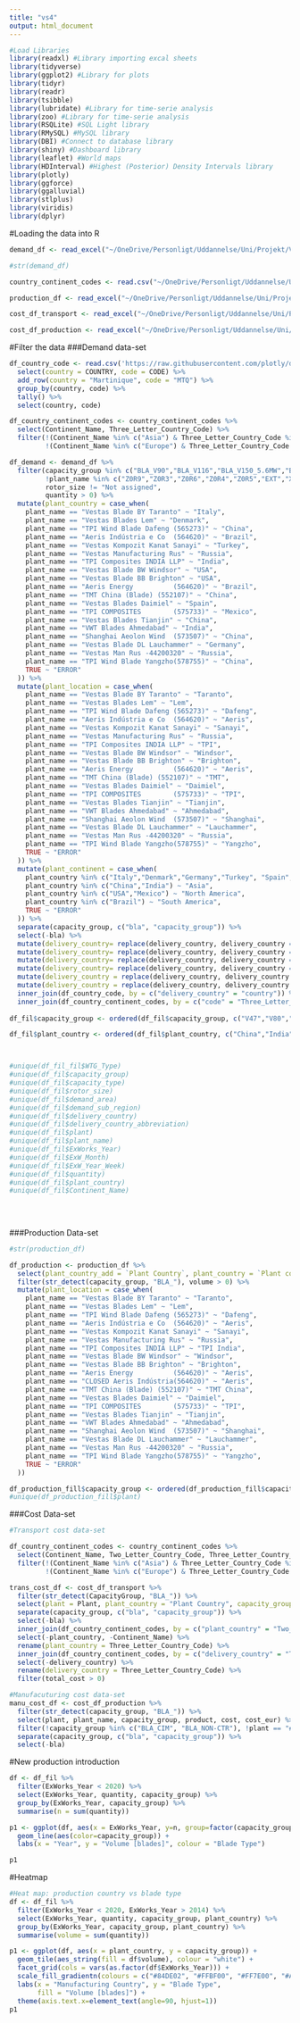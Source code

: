 ```yaml
---
title: "vs4"
output: html_document
---
```


```r
#Load Libraries
library(readxl) #Library importing excal sheets
library(tidyverse)
library(ggplot2) #Library for plots  
library(tidyr)
library(readr)
library(tsibble)
library(lubridate) #Library for time-serie analysis 
library(zoo) #Library for time-serie analysis 
library(RSQLite) #SQL Light library 
library(RMySQL) #MySQL library 
library(DBI) #Connect to database library 
library(shiny) #Dashboard library 
library(leaflet) #World maps 
library(HDInterval) #Highest (Posterior) Density Intervals library 
library(plotly)
library(ggforce)
library(ggalluvial)
library(stlplus)
library(viridis)
library(dplyr)
```


#Loading the data into R
```r
demand_df <- read_excel("~/OneDrive/Personligt/Uddannelse/Uni/Projekt/VS4/data/demand.xlsx",sheet = "demand")

#str(demand_df)

country_continent_codes <- read.csv("~/OneDrive/Personligt/Uddannelse/Uni/Projekt/VS4/R-coding/country-and-continent-codes-list-csv_csv.csv")

production_df <- read_excel("~/OneDrive/Personligt/Uddannelse/Uni/Projekt/VS4/data/production.xlsx")

cost_df_transport <- read_excel("~/OneDrive/Personligt/Uddannelse/Uni/Projekt/VS4/data/cost.xlsx",sheet = "transport")

cost_df_production <- read_excel("~/OneDrive/Personligt/Uddannelse/Uni/Projekt/VS4/data/cost.xlsx",sheet = "manufacturing")  
```

#Filter the data 
###Demand data-set
```r
df_country_code <- read.csv('https://raw.githubusercontent.com/plotly/datasets/master/2014_world_gdp_with_codes.csv') %>% 
  select(country = COUNTRY, code = CODE) %>% 
  add_row(country = "Martinique", code = "MTQ") %>% 
  group_by(country, code) %>% 
  tally() %>% 
  select(country, code)

df_country_continent_codes <- country_continent_codes %>% 
  select(Continent_Name, Three_Letter_Country_Code) %>% 
  filter(!(Continent_Name %in% c("Asia") & Three_Letter_Country_Code %in% c("RUS", "TUR", "GEO", "ARM", "CYP")),
         !(Continent_Name %in% c("Europe") & Three_Letter_Country_Code %in% c("KAZ")))

df_demand <- demand_df %>% 
  filter(capacity_group %in% c("BLA_V90","BLA_V116","BLA_V150_5.6MW","BLA_V80","BLA_V136","BLA_V162","BLA_V82","BLA_V126","BLA_V150","BLA_V105","BLA_V155","BLA_V110","BLA_V117","BLA_V112","BLA_V100","BLA_V120","BLA_V47"),
         !plant_name %in% c("Z0R9","Z0R3","Z0R6","Z0R4","Z0R5","EXT","X_G","####","SBU","LMI"),
         rotor_size != "Not assigned",
         quantity > 0) %>% 
  mutate(plant_country = case_when(
    plant_name == "Vestas Blade BY Taranto" ~ "Italy",
    plant_name == "Vestas Blades Lem" ~ "Denmark",
    plant_name == "TPI Wind Blade Dafeng (565273)" ~ "China",
    plant_name == "Aeris Indústria e Co  (564620)" ~ "Brazil",
    plant_name == "Vestas Kompozit Kanat Sanayi" ~ "Turkey",
    plant_name == "Vestas Manufacturing Rus" ~ "Russia",
    plant_name == "TPI Composites INDIA LLP" ~ "India",
    plant_name == "Vestas Blade BW Windsor" ~ "USA",
    plant_name == "Vestas Blade BB Brighton" ~ "USA",
    plant_name == "Aeris Energy          (564620)" ~ "Brazil",
    plant_name == "TMT China (Blade) (552107)" ~ "China",
    plant_name == "Vestas Blades Daimiel" ~ "Spain",
    plant_name == "TPI COMPOSITES        (575733)" ~ "Mexico",
    plant_name == "Vestas Blades Tianjin" ~ "China",
    plant_name == "VWT Blades Ahmedabad" ~ "India",
    plant_name == "Shanghai Aeolon Wind  (573507)" ~ "China",
    plant_name == "Vestas Blade DL Lauchammer" ~ "Germany",
    plant_name == "Vestas Man Rus -44200320" ~ "Russia",
    plant_name == "TPI Wind Blade Yangzho(578755)" ~ "China",
    TRUE ~ "ERROR"
  )) %>% 
  mutate(plant_location = case_when(
    plant_name == "Vestas Blade BY Taranto" ~ "Taranto",
    plant_name == "Vestas Blades Lem" ~ "Lem",
    plant_name == "TPI Wind Blade Dafeng (565273)" ~ "Dafeng",
    plant_name == "Aeris Indústria e Co  (564620)" ~ "Aeris",
    plant_name == "Vestas Kompozit Kanat Sanayi" ~ "Sanayi",
    plant_name == "Vestas Manufacturing Rus" ~ "Russia",
    plant_name == "TPI Composites INDIA LLP" ~ "TPI",
    plant_name == "Vestas Blade BW Windsor" ~ "Windsor",
    plant_name == "Vestas Blade BB Brighton" ~ "Brighton",
    plant_name == "Aeris Energy          (564620)" ~ "Aeris",
    plant_name == "TMT China (Blade) (552107)" ~ "TMT",
    plant_name == "Vestas Blades Daimiel" ~ "Daimiel",
    plant_name == "TPI COMPOSITES        (575733)" ~ "TPI",
    plant_name == "Vestas Blades Tianjin" ~ "Tianjin",
    plant_name == "VWT Blades Ahmedabad" ~ "Ahmedabad",
    plant_name == "Shanghai Aeolon Wind  (573507)" ~ "Shanghai",
    plant_name == "Vestas Blade DL Lauchammer" ~ "Lauchammer",
    plant_name == "Vestas Man Rus -44200320" ~ "Russia",
    plant_name == "TPI Wind Blade Yangzho(578755)" ~ "Yangzho",
    TRUE ~ "ERROR"
  )) %>%
  mutate(plant_continent = case_when(
    plant_country %in% c("Italy","Denmark","Germany","Turkey", "Spain","Russia") ~ "Europe",
    plant_country %in% c("China","India") ~ "Asia",
    plant_country %in% c("USA","Mexico") ~ "North America",
    plant_country %in% c("Brazil") ~ "South America",
    TRUE ~ "ERROR"
  )) %>% 
  separate(capacity_group, c("bla", "capacity_group")) %>% 
  select(-bla) %>% 
  mutate(delivery_country= replace(delivery_country, delivery_country == "USA", "United States")) %>% 
  mutate(delivery_country= replace(delivery_country, delivery_country == "South Korea", "Korea, South")) %>% 
  mutate(delivery_country= replace(delivery_country, delivery_country == "Dominican Rep.", "Dominican Republic")) %>% 
  mutate(delivery_country= replace(delivery_country, delivery_country == "Curaçao", "Curacao")) %>% 
  mutate(delivery_country = replace(delivery_country, delivery_country == "Russian Fed.", "Russia")) %>% 
  mutate(delivery_country = replace(delivery_country, delivery_country == "Dutch Antilles", "Curacao")) %>% 
  inner_join(df_country_code, by = c("delivery_country" = "country")) %>% 
  inner_join(df_country_continent_codes, by = c("code" = "Three_Letter_Country_Code")) 
  
df_fil$capacity_group <- ordered(df_fil$capacity_group, c("V47","V80","V82","V90","V100","V105","V110","V112","V116","V117","V120","V126","V136","V150","V150_5.6MW","V155","V162"))

df_fil$plant_country <- ordered(df_fil$plant_country, c("China","India","Denmark","Germany","Italy","Spain","Turkey", "Russia","USA","Mexico","Brazil"))



#unique(df_fil_fil$WTG_Type)
#unique(df_fil$capacity_group)
#unique(df_fil$capacity_type)
#unique(df_fil$rotor_size)
#unique(df_fil$demand_area)
#unique(df_fil$demand_sub_region)
#unique(df_fil$delivery_country)
#unique(df_fil$delivery_country_abbreviation)
#unique(df_fil$plant)
#unique(df_fil$plant_name)
#unique(df_fil$ExWorks_Year)
#unique(df_fil$ExW_Month)
#unique(df_fil$ExW_Year_Week)
#unique(df_fil$quantity)
#unique(df_fil$plant_country)
#unique(df_fil$Continent_Name)
 
                                                 
 


```



###Production Data-set
```r
#str(production_df)

df_production <- production_df %>% 
  select(plant_country_add = `Plant Country`, plant_country = `Plant country Des.`, plant = Plant, plant_name = `Plant name`, capacity_group = `Capacity Group`, capacity_type = `Capacity Type`, year = `Calendar Year`, week_year = `Calendar Year/Week`, volume = EA) %>% 
  filter(str_detect(capacity_group, "BLA_"), volume > 0) %>% 
  mutate(plant_location = case_when(
    plant_name == "Vestas Blade BY Taranto" ~ "Taranto",
    plant_name == "Vestas Blades Lem" ~ "Lem",
    plant_name == "TPI Wind Blade Dafeng (565273)" ~ "Dafeng",
    plant_name == "Aeris Indústria e Co  (564620)" ~ "Aeris",
    plant_name == "Vestas Kompozit Kanat Sanayi" ~ "Sanayi",
    plant_name == "Vestas Manufacturing Rus" ~ "Russia",
    plant_name == "TPI Composites INDIA LLP" ~ "TPI India",
    plant_name == "Vestas Blade BW Windsor" ~ "Windsor",
    plant_name == "Vestas Blade BB Brighton" ~ "Brighton",
    plant_name == "Aeris Energy          (564620)" ~ "Aeris",
    plant_name == "CLOSED Aeris Indústria(564620)" ~ "Aeris",
    plant_name == "TMT China (Blade) (552107)" ~ "TMT China",
    plant_name == "Vestas Blades Daimiel" ~ "Daimiel",
    plant_name == "TPI COMPOSITES        (575733)" ~ "TPI",
    plant_name == "Vestas Blades Tianjin" ~ "Tianjin",
    plant_name == "VWT Blades Ahmedabad" ~ "Ahmedabad",
    plant_name == "Shanghai Aeolon Wind  (573507)" ~ "Shanghai",
    plant_name == "Vestas Blade DL Lauchammer" ~ "Lauchammer",
    plant_name == "Vestas Man Rus -44200320" ~ "Russia",
    plant_name == "TPI Wind Blade Yangzho(578755)" ~ "Yangzho",
    TRUE ~ "ERROR"
  ))

df_production_fill$capacity_group <- ordered(df_production_fill$capacity_group, c("BLA_V47","BLA_V80","BLA_V82","BLA_V90","BLA_V100","BLA_V105","BLA_V110","BLA_V112","BLA_V116","BLA_V117","BLA_V120","BLA_V126","BLA_V136","BLA_V150","BLA_V150_5.6MW","BLA_V155","BLA_V162"))
#unique(df_production_fill$plant)
```


###Cost Data-set
```r
#Transport cost data-set

df_country_continent_codes <- country_continent_codes %>% 
  select(Continent_Name, Two_Letter_Country_Code, Three_Letter_Country_Code) %>% 
  filter(!(Continent_Name %in% c("Asia") & Three_Letter_Country_Code %in% c("RUS", "TUR", "GEO", "ARM", "CYP")),
         !(Continent_Name %in% c("Europe") & Three_Letter_Country_Code %in% c("KAZ")))

trans_cost_df <- cost_df_transport %>% 
  filter(str_detect(CapacityGroup, "BLA_")) %>% 
  select(plant = Plant, plant_country = "Plant Country", capacity_group = CapacityGroup, delivery_country = "Destination Country", delivery_zone = "Destination Zone", total_voyage_cost = "Total Voyage Cost", total_cost = "Sea Cost ex Customs", TransportMode) %>% 
  separate(capacity_group, c("bla", "capacity_group")) %>% 
  select(-bla) %>% 
  inner_join(df_country_continent_codes, by = c("plant_country" = "Two_Letter_Country_Code")) %>% 
  select(-plant_country, -Continent_Name) %>% 
  rename(plant_country = Three_Letter_Country_Code) %>% 
  inner_join(df_country_continent_codes, by = c("delivery_country" = "Two_Letter_Country_Code")) %>%
  select(-delivery_country) %>%
  rename(delivery_country = Three_Letter_Country_Code) %>% 
  filter(total_cost > 0) 

#Manufacuturing cost data-set 
manu_cost_df <- cost_df_production %>% 
  filter(str_detect(capacity_group, "BLA_")) %>% 
  select(plant, plant_name, capacity_group, product, cost, cost_eur) %>% 
  filter(!capacity_group %in% c("BLA_CIM", "BLA_NON-CTR"), !plant == "#") %>% 
  separate(capacity_group, c("bla", "capacity_group")) %>% 
  select(-bla)
```










#New production introduction
```r
df <- df_fil %>% 
  filter(ExWorks_Year < 2020) %>% 
  select(ExWorks_Year, quantity, capacity_group) %>% 
  group_by(ExWorks_Year, capacity_group) %>% 
  summarise(n = sum(quantity))

p1 <- ggplot(df, aes(x = ExWorks_Year, y=n, group=factor(capacity_group))) +
  geom_line(aes(color=capacity_group)) +
  labs(x = "Year", y = "Volume [blades]", colour = "Blade Type")

p1
```


#Heatmap
```r
#Heat map: production country vs blade type
df <- df_fil %>% 
  filter(ExWorks_Year < 2020, ExWorks_Year > 2014) %>% 
  select(ExWorks_Year, quantity, capacity_group, plant_country) %>% 
  group_by(ExWorks_Year, capacity_group, plant_country) %>% 
  summarise(volume = sum(quantity))

p1 <- ggplot(df, aes(x = plant_country, y = capacity_group)) + 
  geom_tile(aes_string(fill = df$volume), colour = "white") +
  facet_grid(cols = vars(as.factor(df$ExWorks_Year))) + 
  scale_fill_gradientn(colours = c("#84DE02", "#FFBF00", "#FF7E00", "#AF002A","#580015"), values = c(0, 0.2, 0.45, 0.6, 0.8, 1), breaks = c(0, 50, 500, 1000, 1500, 2250)) + 
  labs(x = "Manufacturing Country", y = "Blade Type", 
       fill = "Volume [blades]") +
  theme(axis.text.x=element_text(angle=90, hjust=1))
p1
```

